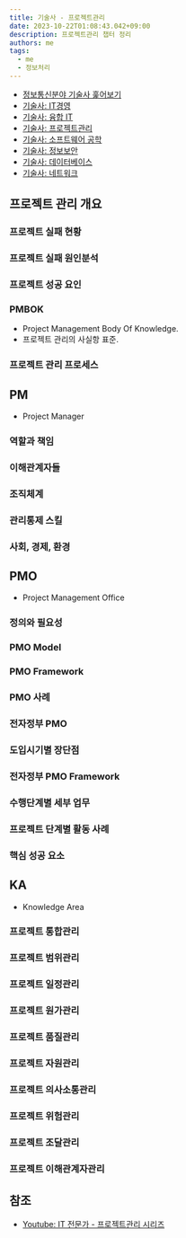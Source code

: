 ```yaml
---
title: 기술사 - 프로젝트관리
date: 2023-10-22T01:08:43.042+09:00
description: 프로젝트관리 챕터 정리
authors: me
tags:
  - me
  - 정보처리
---
```


- [정보통신분야 기술사 훑어보기](/2023/10/07/professional-engineer-information-overview/)
- [기술사: IT경영](/2023/10/07/professional-engineer-it-governance/)
- [기술사: 융합 IT](/2023/10/14/professional-engineer-it-conversence/)
- [기술사: 프로젝트관리](/2023/10/22/professional-engineer-project-management/)
- [기술사: 소프트웨어 공학](/2023/10/28/professional-engineer-sw-engineering/)
- [기술사: 정보보안](/2023/11/11/professional-engineer-information-security/)
- [기술사: 데이터베이스](/2023/11/11/professional-engineer-database/)
- [기술사: 네트워크](/2023/12/23/professional-engineer-network/)

## 프로젝트 관리 개요

### 프로젝트 실패 현황

### 프로젝트 실패 원인분석

### 프로젝트 성공 요인

### PMBOK

- Project Management Body Of Knowledge.
- 프로젝트 관리의 사실항 표준.

### 프로젝트 관리 프로세스

## PM

- Project Manager

### 역할과 책임

### 이해관계자들

### 조직체계

### 관리통제 스킬

### 사회, 경제, 환경

## PMO

- Project Management Office

### 정의와 필요성

### PMO Model

### PMO Framework

### PMO 사례

### 전자정부 PMO

### 도입시기별 장단점

### 전자정부 PMO Framework

### 수행단계별 세부 업무

### 프로젝트 단계별 활동 사례

### 핵심 성공 요소

## KA

- Knowledge Area

### 프로젝트 통합관리

### 프로젝트 범위관리

### 프로젝트 일정관리

### 프로젝트 원가관리

### 프로젝트 품질관리

### 프로젝트 자원관리

### 프로젝트 의사소통관리

### 프로젝트 위험관리

### 프로젝트 조달관리

### 프로젝트 이해관계자관리

## 참조

- [Youtube: IT 전문가 - 프로젝트관리 시리즈](https://www.youtube.com/playlist?list=PLCs7T50izAdl7cGMCNclVnzuNsA2asmeX)
